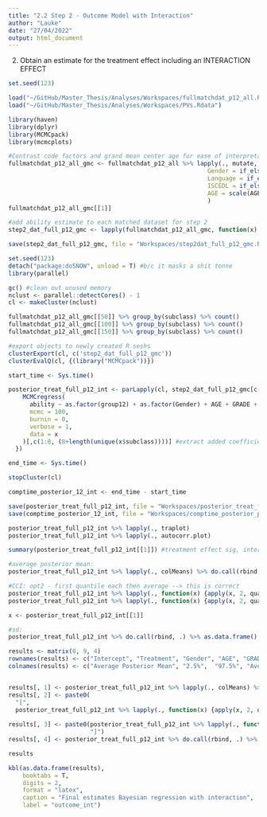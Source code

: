 ```yaml
---
title: "2.2 Step 2 - Outcome Model with Interaction"
author: "Lauke"
date: "27/04/2022"
output: html_document
---
```


2. Obtain an estimate for the treatment effect including an INTERACTION EFFECT

```r
set.seed(123)
```


```r
load("~/GitHub/Master_Thesis/Analyses/Workspaces/fullmatchdat_p12_all.Rdata")
load("~/GitHub/Master_Thesis/Analyses/Workspaces/PVs.Rdata")
```


```r
library(haven)
library(dplyr)
library(MCMCpack)
library(mcmcplots)
```

```r
#Contrast code factors and grand mean center age for ease of interpretation interaction effect
fullmatchdat_p12_all_gmc <- fullmatchdat_p12_all %>% lapply(., mutate, 
                                                        Gender = if_else(Gender == 1, -0.5, 0.5), #contrast coding on factors
                                                        Language = if_else(Language == 1, -0.5, 0.5), 
                                                        ISCEDL = if_else(ISCEDL == 2, -0.5, 0.5), #also for ISCEDL, with only 2 levels
                                                        AGE = scale(AGE, scale = F) #grand mean center Age
                                                        )
fullmatchdat_p12_all_gmc[[1]]

#add ability estimate to each matched dataset for step 2
step2_dat_full_p12_gmc <- lapply(fullmatchdat_p12_all_gmc, function(x) {inner_join(x, PVs[,c(1,12)], by = "CNTSTUID")})

save(step2_dat_full_p12_gmc, file = "Workspaces/step2dat_full_p12_gmc.Rdata")

```

```r
set.seed(123)
detach("package:doSNOW", unload = T) #b/c it masks a shit tonne
library(parallel)

gc() #clean out unused memory
nclust <- parallel::detectCores() - 1
cl <- makeCluster(nclust)

fullmatchdat_p12_all_gmc[[50]] %>% group_by(subclass) %>% count()
fullmatchdat_p12_all_gmc[[100]] %>% group_by(subclass) %>% count()
fullmatchdat_p12_all_gmc[[150]] %>% group_by(subclass) %>% count()

#export objects to newly created R seshs
clusterExport(cl, c('step2_dat_full_p12_gmc'))
clusterEvalQ(cl, {(library("MCMCpack"))})

start_time <- Sys.time()

posterior_treat_full_p12_int <- parLapply(cl, step2_dat_full_p12_gmc[c(seq(50,500, by = 50))], function(x) {
    MCMCregress(
      ability ~ as.factor(group12) + as.factor(Gender) + AGE + GRADE + ISCEDL + ESCS + as.factor(Language) + as.factor(group12)*ESCS + as.factor(subclass),
      mcmc = 100,
      burnin = 0, 
      verbose = 1,
      data = x
    )[,c(1:8, (8+length(unique(x$subclass))))] #extract added coefficient on interaction
  })

end_time <- Sys.time()

stopCluster(cl)

comptime_posterior_12_int <- end_time - start_time

save(posterior_treat_full_p12_int, file = "Workspaces/posterior_treat_full_p12_int.Rdata")
save(comptime_posterior_12_int, file = "Workspaces/comptime_posterior_p12_int.Rdata")

```

```r
posterior_treat_full_p12_int %>% lapply(., traplot)
posterior_treat_full_p12_int %>% lapply(., autocorr.plot)
```
```r
summary(posterior_treat_full_p12_int[[1]]) #treatment effect sig, interaction is not. 

#average posterior mean:
posterior_treat_full_p12_int %>% lapply(., colMeans) %>% do.call(rbind, .) %>% as.data.frame() %>% colMeans

#CCI: opt2 - first quantile each then average --> this is correct
posterior_treat_full_p12_int %>% lapply(., function(x) {apply(x, 2, quantile, 0.025)}) %>% do.call(rbind, .) %>% colMeans
posterior_treat_full_p12_int %>% lapply(., function(x) {apply(x, 2, quantile, 0.975)}) %>% do.call(rbind, .) %>% colMeans

x <- posterior_treat_full_p12_int[[1]]

#sd: 
posterior_treat_full_p12_int %>% do.call(rbind, .) %>% as.data.frame() %>% apply(., 2, sd)

results <- matrix(0, 9, 4)
rownames(results) <- c("Intercept", "Treatment", "Gender", "AGE", "GRADE", "ISCEDL", "ESCS", "Language", "Treatment*ESCS") 
colnames(results) <- c("Average Posterior Mean", "2.5%",  "97.5%", "Average Posterior SD")


results[, 1] <- posterior_treat_full_p12_int %>% lapply(., colMeans) %>% do.call(rbind, .) %>% as.data.frame() %>% colMeans %>% round(digits =  2)
results[, 2] <- paste0(
  "[", 
  posterior_treat_full_p12_int %>% lapply(., function(x) {apply(x, 2, quantile, 0.025)}) %>% do.call(rbind, .) %>% colMeans %>% round(digits = 2))
                       
results[, 3] <- paste0(posterior_treat_full_p12_int %>% lapply(., function(x) {apply(x, 2, quantile, 0.975)}) %>% do.call(rbind, .) %>% colMeans %>% round(digits = 2),
                       "]")
results[, 4] <- posterior_treat_full_p12_int %>% do.call(rbind, .) %>% as.data.frame() %>% apply(., 2, sd) %>% round(digits = 2)

results

kbl(as.data.frame(results), 
    booktabs = T, 
    digits = 2, 
    format = "latex",
    caption = "Final estimates Bayesian regression with interaction", 
    label = "outcome_int")
```

